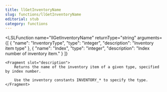 ```yaml
---
title: llGetInventoryName
slug: functions/llGetInventoryName
editorial: stub
category: functions
---
```


<LSLFunction
	name="llGetInventoryName"
	returnType="string"
	arguments={[
	{
		"name": "InventoryType",
		"type": "integer",
		"description": "Inventory item type"
	},
	{
		"name": "Index",
		"type": "integer",
		"description": "Index number of inventory item."
	}
]}
>
	<Fragment slot="description">
		Returns the name of the inventory item of a given type, specified by index number.
		
		Use the inventory constants INVENTORY_* to specify the type.
	</Fragment>
</LSLFunction>
